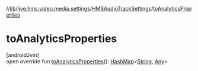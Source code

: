 //[lib](../../../index)/[live.hms.video.media.settings](../index)/[HMSAudioTrackSettings](index)/[toAnalyticsProperties](to-analytics-properties)

# toAnalyticsProperties

[androidJvm]\
open override fun [toAnalyticsProperties](to-analytics-properties)(): [HashMap](https://kotlinlang.org/api/latest/jvm/stdlib/kotlin.collections/-hash-map/index.html)<[String](https://kotlinlang.org/api/latest/jvm/stdlib/kotlin/-string/index.html), [Any](https://kotlinlang.org/api/latest/jvm/stdlib/kotlin/-any/index.html)>
